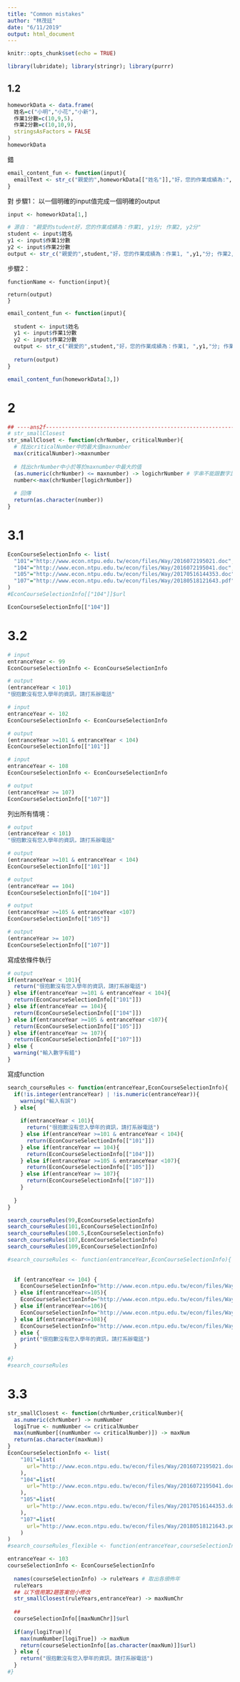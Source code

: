 ```yaml
---
title: "Common mistakes"
author: "林茂廷"
date: "6/11/2019"
output: html_document
---
```


```r
knitr::opts_chunk$set(echo = TRUE)
```

```r
library(lubridate); library(stringr); library(purrr)
```


## 1.2
```r
homeworkData <- data.frame(
  姓名=c("小明","小花","小新"),
  作業1分數=c(10,9,5),
  作業2分數=c(10,10,9),
  stringsAsFactors = FALSE
)
homeworkData
```


錯
```r
email_content_fun <- function(input){
  emailText <- str_c("親愛的",homeworkData[["姓名"]],"好，您的作業成績為:","作業1,"homeworkData[["作業1分數"]])
}
```

對
步驟1： 以一個明確的input值完成一個明確的output

```r
input <- homeworkData[1,]

# 源自： "親愛的student好，您的作業成績為：作業1, y1分; 作業2, y2分"
student <- input$姓名
y1 <- input$作業1分數
y2 <- input$作業2分數
output <- str_c("親愛的",student,"好，您的作業成績為：作業1, ",y1,"分; 作業2, ",y2,"分")
```

步驟2：
```
functionName <- function(input){

return(output)
}
```

```r
email_content_fun <- function(input){
  
  student <- input$姓名
  y1 <- input$作業1分數
  y2 <- input$作業2分數
  output <- str_c("親愛的",student,"好，您的作業成績為：作業1, ",y1,"分; 作業2, ",y2,"分")
  
  return(output)
}
```

```r
email_content_fun(homeworkData[3,])
```


# 2

```r
## ----ans2f---------------------------------------------------------------
# str_smallClosest
str_smallCloset <- function(chrNumber, criticalNumber){
  # 找出criticalNumber中的最大值maxnumber
  max(criticalNumber)->maxnumber
  
  # 找出chrNumber中小於等於maxnumber中最大的值
  (as.numeric(chrNumber) <= maxnumber) -> logichrNumber # 字串不能跟數字比
  number<-max(chrNumber[logichrNumber])
  
  # 回傳
  return(as.character(number))
}
```

# 3.1

```r
EconCourseSelectionInfo <- list(
  "101"="http://www.econ.ntpu.edu.tw/econ/files/Way/2016072195021.doc",
  "104"="http://www.econ.ntpu.edu.tw/econ/files/Way/2016072195041.doc",
  "105"="http://www.econ.ntpu.edu.tw/econ/files/Way/20170516144353.doc",
  "107"="http://www.econ.ntpu.edu.tw/econ/files/Way/20180518121643.pdf"
)
#EconCourseSelectionInfo[["104"]]$url
```

```r
EconCourseSelectionInfo[["104"]]
```

# 3.2

```r
# input
entranceYear <- 99
EconCourseSelectionInfo <- EconCourseSelectionInfo

# output
(entranceYear < 101)
"很抱歉沒有您入學年的資訊，請打系辦電話"
```


```r
# input
entranceYear <- 102
EconCourseSelectionInfo <- EconCourseSelectionInfo

# output
(entranceYear >=101 & entranceYear < 104)
EconCourseSelectionInfo[["101"]]
```

```r
# input
entranceYear <- 108
EconCourseSelectionInfo <- EconCourseSelectionInfo

# output
(entranceYear >= 107)
EconCourseSelectionInfo[["107"]]
```

列出所有情境：
```r
# output
(entranceYear < 101)
"很抱歉沒有您入學年的資訊，請打系辦電話"

# output
(entranceYear >=101 & entranceYear < 104)
EconCourseSelectionInfo[["101"]]

# output
(entranceYear == 104)
EconCourseSelectionInfo[["104"]]

# output
(entranceYear >=105 & entranceYear <107)
EconCourseSelectionInfo[["105"]]

# output
(entranceYear >= 107)
EconCourseSelectionInfo[["107"]]
```

寫成依條件執行
```r
# output
if(entranceYear < 101){
  return("很抱歉沒有您入學年的資訊，請打系辦電話")
} else if(entranceYear >=101 & entranceYear < 104){
  return(EconCourseSelectionInfo[["101"]])
} else if(entranceYear == 104){
  return(EconCourseSelectionInfo[["104"]]) 
} else if(entranceYear >=105 & entranceYear <107){
  return(EconCourseSelectionInfo[["105"]])
} else if(entranceYear >= 107){
  return(EconCourseSelectionInfo[["107"]])
} else {
  warning("輸入數字有錯")
}
```

寫成function
```r
search_courseRules <- function(entranceYear,EconCourseSelectionInfo){
  if(!is.integer(entranceYear) | !is.numeric(entranceYear)){
    warning("輸入有誤")
  } else{
  
    if(entranceYear < 101){
      return("很抱歉沒有您入學年的資訊，請打系辦電話")
    } else if(entranceYear >=101 & entranceYear < 104){
      return(EconCourseSelectionInfo[["101"]])
    } else if(entranceYear == 104){
      return(EconCourseSelectionInfo[["104"]]) 
    } else if(entranceYear >=105 & entranceYear <107){
      return(EconCourseSelectionInfo[["105"]])
    } else if(entranceYear >= 107){
      return(EconCourseSelectionInfo[["107"]])
    } 
      
  }
}  
```

```r
search_courseRules(99,EconCourseSelectionInfo)
search_courseRules(101,EconCourseSelectionInfo)
search_courseRules(100.5,EconCourseSelectionInfo)
search_courseRules(107,EconCourseSelectionInfo)
search_courseRules(109,EconCourseSelectionInfo)
```


```r
#search_courseRules <- function(entranceYear,EconCourseSelectionInfo){
  
  
  if (entranceYear <= 104) {
    EconCourseSelectionInfo="http://www.econ.ntpu.edu.tw/econ/files/Way/2016072195021.doc"
  } else if(entranceYear<=105){
    EconCourseSelectionInfo="http://www.econ.ntpu.edu.tw/econ/files/Way/2016072195041.doc"
  } else if(entranceYear<=106){
    EconCourseSelectionInfo="http://www.econ.ntpu.edu.tw/econ/files/Way/20170516144353.doc"
  } else if(entranceYear<=108){
    EconCourseSelectionInfo="http://www.econ.ntpu.edu.tw/econ/files/Way/20180518121643.pdf"
  } else {
    print("很抱歉沒有您入學年的資訊，請打系辦電話")
  } 

#}
#search_courseRules
```

# 3.3

```r
str_smallClosest <- function(chrNumber,criticalNumber){
  as.numeric(chrNumber) -> numNumber
  logiTrue <- numNumber <= criticalNumber
  max(numNumber[(numNumber <= criticalNumber)]) -> maxNum
  return(as.character(maxNum))
}
EconCourseSelectionInfo <- list(
    "101"=list(
      url="http://www.econ.ntpu.edu.tw/econ/files/Way/2016072195021.doc"
    ),
    "104"=list(
      url="http://www.econ.ntpu.edu.tw/econ/files/Way/2016072195041.doc"
    ),
    "105"=list(
      url="http://www.econ.ntpu.edu.tw/econ/files/Way/20170516144353.doc"
    ),
    "107"=list(
      url="http://www.econ.ntpu.edu.tw/econ/files/Way/20180518121643.pdf"
    )
)
#search_courseRules_flexible <- function(entranceYear,courseSelectionInfo){

entranceYear <- 103
courseSelectionInfo <- EconCourseSelectionInfo
  
  names(courseSelectionInfo) -> ruleYears # 取出各頒佈年
  ruleYears
  ## 以下借用第2題答案但小修改
  str_smallClosest(ruleYears,entranceYear) -> maxNumChr
  
  ## 
  courseSelectionInfo[[maxNumChr]]$url
  
  if(any(logiTrue)){
    max(numNumber[logiTrue]) -> maxNum
    return(courseSelectionInfo[[as.character(maxNum)]]$url)
  } else {
    return("很抱歉沒有您入學年的資訊，請打系辦電話")
  }
#}
```

